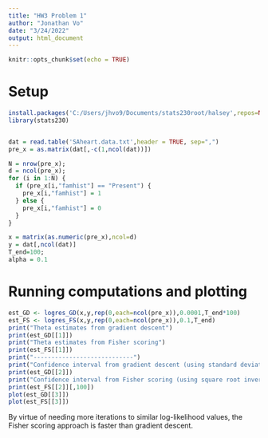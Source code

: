 ```yaml
---
title: "HW3 Problem 1"
author: "Jonathan Vo"
date: "3/24/2022"
output: html_document
---
```


```r
knitr::opts_chunk$set(echo = TRUE)
```

# Setup

```r
install.packages('C:/Users/jhvo9/Documents/stats230root/halsey',repos=NULL,type="source")
library(stats230)


dat = read.table('SAheart.data.txt',header = TRUE, sep=",")
pre_x = as.matrix(dat[,-c(1,ncol(dat))])

N = nrow(pre_x);
d = ncol(pre_x);
for (i in 1:N) {
  if (pre_x[i,"famhist"] == "Present") {
    pre_x[i,"famhist"] = 1
  } else {
    pre_x[i,"famhist"] = 0
  }
}

x = matrix(as.numeric(pre_x),ncol=d)
y = dat[,ncol(dat)]
T_end=100;
alpha = 0.1
```

# Running computations and plotting


```r
est_GD <- logres_GD(x,y,rep(0,each=ncol(pre_x)),0.0001,T_end*100)
est_FS <- logres_FS(x,y,rep(0,each=ncol(pre_x)),0.1,T_end)
print("Theta estimates from gradient descent")
print(est_GD[[1]])
print("Theta estimates from Fisher scoring")
print(est_FS[[1]])
print("----------------------------")
print("Confidence interval from gradient descent (using standard deviation of last 20 estimates for standard error measure)")
print(est_GD[[2]])
print("Confidence interval from Fisher scoring (using square root inverse of information matrix)")
print(est_FS[[2]][,100])
plot(est_GD[[3]])
plot(est_FS[[3]])
```

By virtue of needing more iterations to similar log-likelihood values, the Fisher scoring approach is faster than gradient descent.
